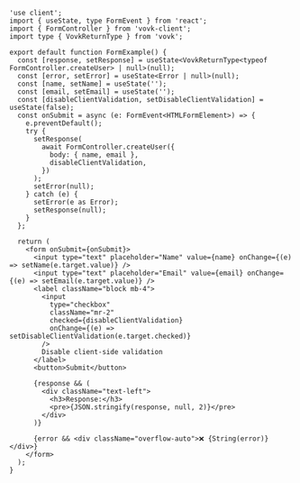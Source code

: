 ```tsx filename="/src/app/form/FormExample.tsx"
'use client';
import { useState, type FormEvent } from 'react';
import { FormController } from 'vovk-client';
import type { VovkReturnType } from 'vovk';

export default function FormExample() {
  const [response, setResponse] = useState<VovkReturnType<typeof FormController.createUser> | null>(null);
  const [error, setError] = useState<Error | null>(null);
  const [name, setName] = useState('');
  const [email, setEmail] = useState('');
  const [disableClientValidation, setDisableClientValidation] = useState(false);
  const onSubmit = async (e: FormEvent<HTMLFormElement>) => {
    e.preventDefault();
    try {
      setResponse(
        await FormController.createUser({
          body: { name, email },
          disableClientValidation,
        })
      );
      setError(null);
    } catch (e) {
      setError(e as Error);
      setResponse(null);
    }
  };

  return (
    <form onSubmit={onSubmit}>
      <input type="text" placeholder="Name" value={name} onChange={(e) => setName(e.target.value)} />
      <input type="text" placeholder="Email" value={email} onChange={(e) => setEmail(e.target.value)} />
      <label className="block mb-4">
        <input
          type="checkbox"
          className="mr-2"
          checked={disableClientValidation}
          onChange={(e) => setDisableClientValidation(e.target.checked)}
        />
        Disable client-side validation
      </label>
      <button>Submit</button>

      {response && (
        <div className="text-left">
          <h3>Response:</h3>
          <pre>{JSON.stringify(response, null, 2)}</pre>
        </div>
      )}

      {error && <div className="overflow-auto">❌ {String(error)}</div>}
    </form>
  );
}
```